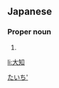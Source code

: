 ==Japanese==
{{ja-kanjitab|大|知}}

===Proper noun===
{{ja-pos|proper|だいち}}

# {{given name|male|lang=ja}}

[[Category:Japanese male given names|たいち']]

[[li:大知]]